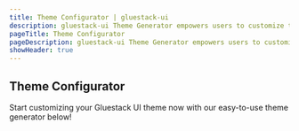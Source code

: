 ```yaml
---
title: Theme Configurator | gluestack-ui
description: gluestack-ui Theme Generator empowers users to customize their Gluestack theme according to their preferences. With this tool, users can modify their project's theme and colors.
pageTitle: Theme Configurator
pageDescription: gluestack-ui Theme Generator empowers users to customize their Gluestack theme according to their preferences. With this tool, users can modify their project's theme and colors.
showHeader: true
---
```





<Meta title="ui/Home/Theme Configuration/Theme/Theme Configurator" />

## Theme Configurator

Start customizing your Gluestack UI theme now with our easy-to-use theme generator below!

<ThemeConfigurator />
